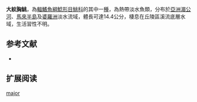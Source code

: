 {{Speciesbox
| name = 大紋胸鮡
| status = NE
| status_system = IUCN3.1
| image = 
| image_width = 250px
| genus = Glyptothorax
| species = major
| authority = [[Boulenger|Boulenger]], 1894
| synonyms = *''Akysis major '',Boulenger, 1894 
*''Glyptosternum tiong '',Popta, 1904 
*''Glyptothorax tiong '',Popta, 1904 
}}
'''大紋胸鮡'''，為[[輻鰭魚綱|輻鰭魚綱]][[鯰形目|鯰形目]][[鮡科|鮡科]]的其中一[[種|種]]，為熱帶淡水魚類，分布於[[亞洲|亞洲]][[湄公河|湄公河]]、[[馬來半島|馬來半島]]及[[婆羅洲|婆羅洲]]淡水流域，體長可達14.4公分，棲息在丘陵區溪流底層水域，生活習性不明。

==参考文献==
*{{FishBase_species|genus=Glyptothorax|species=major |year=2015|month=3}}

== 扩展阅读 ==
{{refbegin}}
{{wikispecies-inline|Glyptothorax major |大紋胸鮡}}
{{refend}}
{{Taxonbar|from=Q8964394}}

[[Category:纹胸鮡属|major]]